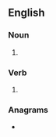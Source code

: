 ==English==

===Noun===
{{head|en|noun form}}

# {{plural of|en|lavender}}

===Verb===
{{head|en|verb form}}

# {{en-third-person singular of|lavender}}

===Anagrams===
* {{anagrams|en|a=adeelnrsv|Vreelands}}